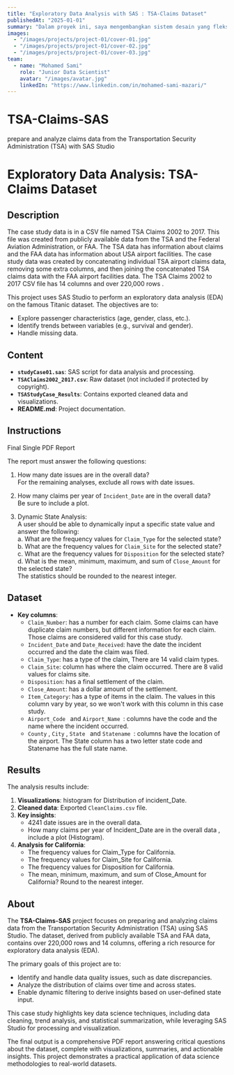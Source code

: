 ```yaml
---
title: "Exploratory Data Analysis with SAS : TSA-Claims Dataset"
publishedAt: "2025-01-01"
summary: "Dalam proyek ini, saya mengembangkan sistem desain yang fleksibel dan skalabel menggunakan Next.js untuk pengembangan front-end dan Figma untuk kolaborasi desain."
images:
  - "/images/projects/project-01/cover-01.jpg"
  - "/images/projects/project-01/cover-02.jpg"
  - "/images/projects/project-01/cover-03.jpg"
team:
  - name: "Mohamed Sami"
    role: "Junior Data Scientist"
    avatar: "/images/avatar.jpg"
    linkedIn: "https://www.linkedin.com/in/mohamed-sami-mazari/"
---
```


# TSA-Claims-SAS
prepare and analyze claims data from the Transportation Security Administration (TSA) with SAS Studio

# Exploratory Data Analysis: TSA-Claims Dataset

## Description
The case study data is in a CSV file named TSA Claims 2002 to 2017. This file was created from publicly available data from the TSA and the Federal Aviation Administration, or FAA. The TSA data has information about claims and the FAA data has information about USA airport facilities. The case study data was created by concatenating individual TSA airport claims data, removing some extra columns, and then joining the concatenated TSA claims data with the FAA airport facilities data. The TSA Claims 2002 to 2017 CSV file has 14 columns and over 220,000 rows .

This project uses SAS Studio to perform an exploratory data analysis (EDA) on the famous Titanic dataset. The objectives are to:  
- Explore passenger characteristics (age, gender, class, etc.).  
- Identify trends between variables (e.g., survival and gender).  
- Handle missing data.  

## Content
- **`studyCase01.sas`**: SAS script for data analysis and processing.  
- **`TSAClaims2002_2017.csv`**: Raw dataset (not included if protected by copyright).  
- **`TSAStudyCase_Results`**: Contains exported cleaned data and visualizations.  
- **README.md**: Project documentation.  

## Instructions
 Final Single PDF Report

The report must answer the following questions:

1. How many date issues are in the overall data?  
   For the remaining analyses, exclude all rows with date issues.

2. How many claims per year of `Incident_Date` are in the overall data?  
   Be sure to include a plot.

3. Dynamic State Analysis:  
   A user should be able to dynamically input a specific state value and answer the following:  
   a. What are the frequency values for `Claim_Type` for the selected state?  
   b. What are the frequency values for `Claim_Site` for the selected state?  
   c. What are the frequency values for `Disposition` for the selected state?  
   d. What is the mean, minimum, maximum, and sum of `Close_Amount` for the selected state?  
      The statistics should be rounded to the nearest integer.
     
## Dataset    
- **Key columns**:  
  - `Claim_Number`: has a number for each claim. Some claims can have duplicate claim numbers, but different information for each claim. Those claims are considered valid for this case study.
  - `Incident_Date` and `Date_Received`: have the date the incident occurred and the date the claim was filed.  
  - `Claim_Type`:  has a type of the claim, There are 14 valid claim types.  
  - `Claim_Site`:  column has where the claim occurred. There are 8 valid values for claims site.  
  - `Disposition`: has a final settlement of the claim.
  - `Close_Amount`: has a dollar amount of the settlement.
  - `Item_Category`: has a type of items in the claim. The values in this column vary by year, so we won't work with this column in this case study.
  - `Airport_Code ` and `Airport_Name `: columns have the code and the name where the incident occurred.
  - `County` , `City` , `State ` and `Statename `: columns have the location of the airport. The State column has a two letter state code and Statename has the full state name.

## Results
The analysis results include:  
1. **Visualizations**: histogram for Distribution of incident_Date.  
2. **Cleaned data**: Exported `CleanClaims.csv` file.  
3. **Key insights**:  
   - 4241 date issues are in the overall data.  
   - How many claims per year of Incident_Date are in the overall data , include a plot (Histogram).
3. **Analysis for California**:      
    - The frequency values for Claim_Type for California.
    - The frequency values for Claim_Site for California.
    - The frequency values for Disposition for California.
    - The mean, minimum, maximum, and sum of Close_Amount for California? Round to the nearest integer.        

## About  

The **TSA-Claims-SAS** project focuses on preparing and analyzing claims data from the Transportation Security Administration (TSA) using SAS Studio. The dataset, derived from publicly available TSA and FAA data, contains over 220,000 rows and 14 columns, offering a rich resource for exploratory data analysis (EDA).  

The primary goals of this project are to:  
- Identify and handle data quality issues, such as date discrepancies.  
- Analyze the distribution of claims over time and across states.  
- Enable dynamic filtering to derive insights based on user-defined state input.  

This case study highlights key data science techniques, including data cleaning, trend analysis, and statistical summarization, while leveraging SAS Studio for processing and visualization.  

The final output is a comprehensive PDF report answering critical questions about the dataset, complete with visualizations, summaries, and actionable insights. This project demonstrates a practical application of data science methodologies to real-world datasets. 
